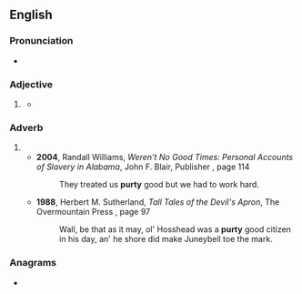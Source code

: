 ==English==

===Pronunciation===
* {{rhymes|ɜː(ɹ)ti|lang=en}}

===Adjective===
{{en-adj|er}}

# {{lb|en|informal}} {{eye dialect of|pretty|lang=en}}
#* {{quote-book
|lang=en
|year=1939
|author={{w|John Steinbeck}}
|title={{w|The Grapes of Wrath}}
|chapter=22
|passage=Seen a '''purty''' girl down the road. Give her a big wink, too. '''Purty''' as hell, too.}}

===Adverb===
{{en-adv|-}}
# {{eye dialect of|pretty|lang=en}}
#* '''2004''', Randall Williams, ''Weren't No Good Times: Personal Accounts of Slavery in Alabama'', John F. Blair, Publisher {{ISBN|9780895872845}}, page 114
#*: They treated us '''purty''' good but we had to work hard.
#* '''1988''', Herbert M. Sutherland, ''Tall Tales of the Devil's Apron'', The Overmountain Press {{ISBN|9780932807274}}, page 97
#*: Wall, be that as it may, ol&#39; Hosshead was a '''purty''' good citizen in his day, an&#39; he  shore did make Juneybell toe the mark.

===Anagrams===
* {{anagrams|en|a=prtuy|putry}}